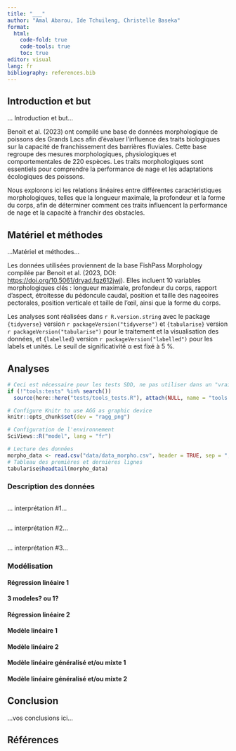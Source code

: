 ```yaml
---
title: "___"
author: "Amal Abarou, Ide Tchuileng, Christelle Baseka"
format:
  html:
    code-fold: true
    code-tools: true
    toc: true
editor: visual
lang: fr
bibliography: references.bib
---
```


<!--# Ceci est un commentaire. -->

<!--% Ceci est une consigne. Ne jamais modifier ni déplacer les consignes dans le document ! -->

<!--% Complétez le titre et le nom des auteurs (auteur1, auteur2, auteur3 et auteur 4) dans l'entête YAML.-->

## Introduction et but

<!--% Rédigez une courte introduction de 3 ou 5 phrases qui présente vos données. Ajoutez une phrase de but (que vous remanierez éventuellement en fonction des modèles que vous ajouterez plus tard). Vous pouvez citer la bibliographie en utilisant le formatage Markdown ad hoc et en incluant votre référence au format bibtex dans le fichier references.bib. -->

... Introduction et but...

Benoit et al. (2023) ont compilé une base de données morphologique de poissons des Grands Lacs afin d’évaluer l’influence des traits biologiques sur la capacité de franchissement des barrières fluviales. Cette base regroupe des mesures morphologiques, physiologiques et comportementales de 220 espèces. Les traits morphologiques sont essentiels pour comprendre la performance de nage et les adaptations écologiques des poissons.

Nous explorons ici les relations linéaires entre différentes caractéristiques morphologiques, telles que la longueur maximale, la profondeur et la forme du corps, afin de déterminer comment ces traits influencent la performance de nage et la capacité à franchir des obstacles.

## Matériel et méthodes

<!--% Indiquez ici d'où viennent les données et aussi quel logiciel (et version) vous utilisez pour les analyses. Inspirez-vous des projets du premier module de SDD II. -->

...Matériel et méthodes...

Les données utilisées proviennent de la base FishPass Morphology compilée par Benoit et al. (2023, DOI: <https://doi.org/10.5061/dryad.fqz612jwj>). Elles incluent 10 variables morphologiques clés : longueur maximale, profondeur du corps, rapport d’aspect, étroitesse du pédoncule caudal, position et taille des nageoires pectorales, position verticale et taille de l’œil, ainsi que la forme du corps.

Les analyses sont réalisées dans `r R.version.string` avec le package `{tidyverse}` version `r packageVersion("tidyverse")` et `{tabularise}` version `r packageVersion("tabularise")` pour le traitement et la visualisation des données, et `{labelled}` version `r packageVersion("labelled")` pour les labels et unités. Le seuil de significativité α est fixé à 5 %.

## Analyses

```r
# Ceci est nécessaire pour les tests SDD, ne pas utiliser dans un "vrai" projet
if (!"tools:tests" %in% search())
  source(here::here("tests/tools_tests.R"), attach(NULL, name = "tools:tests"))

# Configure Knitr to use AGG as graphic device
knitr::opts_chunk$set(dev = "ragg_png")

# Configuration de l'environnement
SciViews::R("model", lang = "fr")
```

<!--% Importez les données que vous aurez préalablement nettoyées, remaniées et labélisées dans le script R nommé `R/import.R`. -->

```r
# Lecture des données
morpho_data <- read.csv("data/data_morpho.csv", header = TRUE, sep = ",")
# Tableau des premières et dernières lignes
tabularise$headtail(morpho_data)
```

### Description des données

<!--% Chaque étudiant réalise et interprète un graphique pertinent en lien avec le but fixé et les modèles qui seront réalisés. Graphique et interprétation de l'étudiant #1 ci-dessous. -->

```r

```

... interprétation #1...

<!--% Graphique et interprétation de l'étudiant #2 ci-dessous. -->

```r

```

... interprétation #2...

<!--% Graphique et interprétation de l'étudiant #3 ci-dessous. -->

```r

```

... interprétation #3...

### Modélisation

<!--% Chaque modèle doit être décrit à l'aide d'un graphique et d'un tableau résumant le modèle. Les équations paramétrées de tous les modèles doivent être également présentes. L'analyse des résidus sera réalisée et interprétée pour chaque modèle. -->

#### Régression linéaire 1

<!--% Ajustez une régression linéaire simple, multiple ou polynomiale par paire d'étudiants dans cette section (donc, deux modèles pour l'équipe de quatre). -->

**3 modeles? ou 1?**

#### Régression linéaire 2

<!--% Ajustez une régression linéaire simple, multiple ou polynomiale par paire d'étudiants dans cette section (donc, deux modèles pour l'équipe de quatre). -->

#### Modèle linéaire 1

<!--% Construisez un modèle linéaire par paire d'étudiants dans cette section. -->

#### Modèle linéaire 2

<!--% Construisez un modèle linéaire par paire d'étudiants dans cette section. -->

#### Modèle linéaire généralisé et/ou mixte 1

<!--% Élaborez un modèle linéaire généralisé ou mixte par paire d'étudiants dans cette section. -->

#### Modèle linéaire généralisé et/ou mixte 2

<!--% Élaborez un modèle linéaire généralisé ou mixte par paire d'étudiants dans cette section. -->

## Conclusion

<!--% Lorsque toutes les analyses sont réalisées, terminez ce bloc-notes avec 3 à 6 phrases de conclusion en rapport avec ce que vous avez observé dans vos analyses. Quels sont les modèles les plus pertinents que vous retenez ? -->

...vos conclusions ici...

## Références

<!--% N'indiquez rien ci-dessous. Quarto se chargera de rajouter vos références bibliographiques automatiquement. -->
